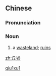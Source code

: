 ==Chinese==
{{zh-forms}}

===Pronunciation===
{{zh-pron
|m=qiūxū
|c=jau1 heoi1
|cat=n
}}

===Noun===
{{zh-noun}}

# {{lb|zh|literary}} a [[wasteland]]; [[ruins]]

[[Category:Mandarin literary terms|qiu1xu1]]

[[zh:丘墟]]